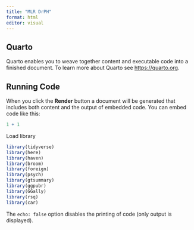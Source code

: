 ---
title: "MLR DrPH"
format: html
editor: visual
---

## Quarto

Quarto enables you to weave together content and executable code into a finished document. To learn more about Quarto see <https://quarto.org>.

## Running Code

When you click the **Render** button a document will be generated that includes both content and the output of embedded code. You can embed code like this:

```{r}
1 + 1
```

Load library

```{r}
library(tidyverse)
library(here)
library(haven)
library(broom)
library(foreign)
library(psych)
library(gtsummary)
library(ggpubr)
library(GGally)
library(rsq)
library(car)

```

The `echo: false` option disables the printing of code (only output is displayed).
